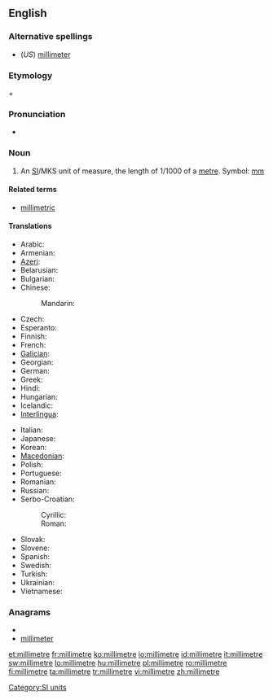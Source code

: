 ==English==

===Alternative spellings===
* (''US'') [[millimeter]]

===Etymology===
{{etyl|la}} {{term|milli-||thousand}} + {{term|metre}}

===Pronunciation===
* {{audio|En-us-millimetre.ogg|Audio (US)}}

===Noun===
{{en-noun}}

# {{British}} An [[SI#Abbreviation|SI]]/MKS unit of measure, the length of 1/1000 of a [[metre]]. Symbol: [[mm]]

====Related terms====
* [[millimetric]]

====Translations====
{{trans-top|unit of measure}}
* Arabic: {{t|ar|مليمتر|m|tr=milliimitr}}
* Armenian: {{t-|hy|միլիմետր|tr=milimetr}}
* [[Azeri]]: {{t-|az|millimetr|xs=Azeri}}
* Belarusian: {{t|be|мілімэтар|m|tr=milimétar|xs=Belarusian}}
* Bulgarian: {{t+|bg|милиметър|m|tr=milimétǎr}}
* Chinese:
*: Mandarin: {{t-|cmn|毫米|tr=háomǐ|sc=Hani}}
* Czech: {{t-|cs|milimetr|m}}
* Esperanto: {{t-|eo|milimetro|xs=Esperanto}}
* Finnish: {{t+|fi|millimetri}}
* French: {{t+|fr|millimètre|m}}
* [[Galician]]: {{t-|gl|milímetro|m|xs=Galician}}
* Georgian: {{t-|ka|მილიმეტრი|tr=milimetri|sc=Geor|xs=Georgian}}
* German: {{t+|de|Millimeter|m}}
* Greek: {{t|el|χιλιοστόμετρο|n|tr=chiliostómetro}}
* Hindi: {{t|hi|मिलीमीटर|tr=milīmīṭar|xs=Hindi}}
* Hungarian: {{t+|hu|milliméter}}
* Icelandic: {{t+|is|millimetri|m}}
* [[Interlingua]]: {{t-|ia|millimetro|xs=Interlingua}}
{{trans-mid}}
* Italian: {{t+|it|millimetro|m}}
* Japanese: {{t+|ja|ミリメートル|tr=mirimētoru}}
* Korean: {{t-|ko|밀리미터|tr=millimiteo}}
* [[Macedonian]]: {{t-|mk|милиметар|m|tr=milimétar}}
* Polish: {{t+|pl|milimetr|m}}
* Portuguese: {{t+|pt|milímetro|m}}
* Romanian: {{t+|ro|milimetru|m}}
* Russian: {{t+|ru|миллиметр|m|tr=millimétr}}
* Serbo-Croatian:
*: Cyrillic: {{tø|sh|милиметар|m|alt=мѝлиметар|sc=Cyrl|xs=Serbo-Croatian}}
*: Roman: {{tø|sh|milimetar|m|alt=mìlimetar|xs=Serbo-Croatian}}
* Slovak: {{t-|sk|milimeter|m}}
* Slovene: {{t-|sl|milimeter|m}}
* Spanish: {{t+|es|milímetro|m}}
* Swedish: {{t+|sv|millimeter|c}}
* Turkish: {{t+|tr|milimetre}}
* Ukrainian: {{t|uk|міліметр|m|tr=milimétr|xs=Ukrainian}}
* Vietnamese: {{t|vi|milimet|xs=Vietnamese}}
{{trans-bottom}}

===Anagrams===
* {{alphagram|eeiillmmrt}}
* [[millimeter#English|millimeter]]

[[Category:SI units]]

[[et:millimetre]]
[[fr:millimetre]]
[[ko:millimetre]]
[[io:millimetre]]
[[id:millimetre]]
[[it:millimetre]]
[[sw:millimetre]]
[[lo:millimetre]]
[[hu:millimetre]]
[[pl:millimetre]]
[[ro:millimetre]]
[[fi:millimetre]]
[[ta:millimetre]]
[[tr:millimetre]]
[[vi:millimetre]]
[[zh:millimetre]]